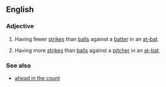 ==English==

===Adjective===
{{en-adj|head=[[behind]] in the [[count]]|-}}

# {{context|baseball|of a [[pitcher]]|lang=en}} Having fewer [[strike]]s than [[ball]]s against a [[batter]] in an [[at-bat]].
# {{context|baseball|of a [[batter]]|lang=en}} Having more [[strike]]s than [[ball]]s against a [[pitcher]] in an [[at-bat]].

===See also===
* [[ahead in the count]]
